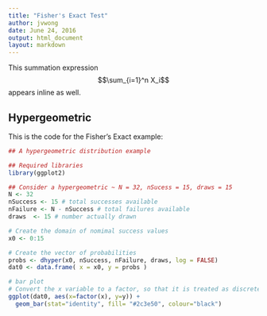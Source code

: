 ```yaml
---
title: "Fisher's Exact Test"
author: jvwong
date: June 24, 2016
output: html_document
layout: markdown
---
```


This summation expression $$\sum_{i=1}^n X_i$$ appears inline as well.

## Hypergeometric
This is the code for the Fisher's Exact example:
```r
## A hypergeometric distribution example

## Required libraries
library(ggplot2)

## Consider a hypergeometric ~ N = 32, nSucess = 15, draws = 15 
N <- 32
nSuccess <- 15 # total successes available
nFailure <- N - nSuccess # total failures available
draws  <- 15 # number actually drawn

# Create the domain of nomimal success values
x0 <- 0:15

# Create the vector of probabilities
probs <- dhyper(x0, nSuccess, nFailure, draws, log = FALSE)
dat0 <- data.frame( x = x0, y = probs )

# bar plot
# Convert the x variable to a factor, so that it is treated as discrete
ggplot(dat0, aes(x=factor(x), y=y)) +
  geom_bar(stat="identity", fill= "#2c3e50", colour="black")
```
